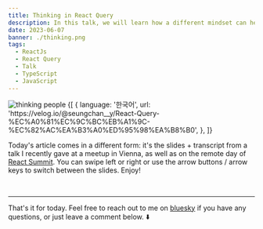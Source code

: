 ```yaml
---
title: Thinking in React Query
description: In this talk, we will learn how a different mindset can help us understand React Query and work with it efficiently.
date: 2023-06-07
banner: ./thinking.png
tags:
  - ReactJs
  - React Query
  - Talk
  - TypeScript
  - JavaScript
---
```



<img src="./thinking.png" alt="thinking people" />

<RqToc id="thinking-in-react-query" />

<Translations>
  {[
    {
      language: '한국어',
      url: 'https://velog.io/@seungchan__y/React-Query-%EC%A0%81%EC%9C%BC%EB%A1%9C-%EC%82%AC%EA%B3%A0%ED%95%98%EA%B8%B0',
    },
  ]}
</Translations>

Today's article comes in a different form: it's the slides + transcript from a talk I recently gave at a meetup in Vienna, as well as on the remote day of [React Summit](https://reactsummit.com/). You can swipe left or right or use the arrow buttons / arrow keys to switch between the slides. Enjoy!

<br />

<Presentation />

---

That's it for today. Feel free to reach out to me on [bluesky](https://bsky.app/profile/tkdodo.eu)
if you have any questions, or just leave a comment below. ⬇️

<Comments />
